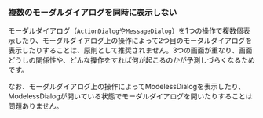 ### 複数のモーダルダイアログを同時に表示しない

モーダルダイアログ（`ActionDialog`や`MessageDialog`）を1つの操作で複数個表示したり、モーダルダイアログ上の操作によって2つ目のモーダルダイアログを表示したりすることは、原則として推奨されません。3つの画面が重なり、画面どうしの関係性や、どんな操作をすれば何が起こるのかが予測しづらくなるためです。

なお、モーダルダイアログ上の操作によってModelessDialogを表示したり、ModelessDialogが開いている状態でモーダルダイアログを開いたりすることは問題ありません。